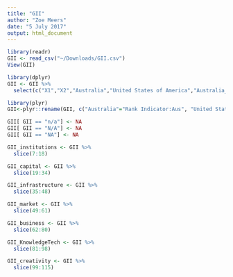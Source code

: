 ```yaml
---
title: "GII"
author: "Zoe Meers"
date: "5 July 2017"
output: html_document
---
```




```r
library(readr)
GII <- read_csv("~/Downloads/GII.csv")
View(GII)
```
```r
library(dplyr)
GII <- GII %>%
  select(c("X1","X2","Australia","United States of America","Australia_1","United States of America_1","Australia_2","United States of America_2","Australia_3","United States of America_3"))
```

```r
library(plyr)
GII<-plyr::rename(GII, c("Australia"="Rank Indicator:Aus", "United States of America"="Rank Indicator:US","Australia_1"="Score:Aus", "United States of America_1"="Score:US","Australia_2"="Value:Aus","United States of America_2"="Value:US","Australia_3"="S/W:Aus","United States of America_3"="S/W:US"))
```

```r
GII[ GII == "n/a"] <- NA
GII[ GII == "N/A"] <- NA
GII[ GII == "NA"] <- NA  
```


```r
GII_institutions <- GII %>%
  slice(7:18)
```


```r
GII_capital <- GII %>%
  slice(19:34)
```

```r
GII_infrastructure <- GII %>%
  slice(35:48)
```

```r
GII_market <- GII %>%
  slice(49:61)
```

```r
GII_business <- GII %>%
  slice(62:80)
```

```r
GII_KnowledgeTech <- GII %>%
  slice(81:98)
```

```r
GII_creativity <- GII %>%
  slice(99:115)
```







